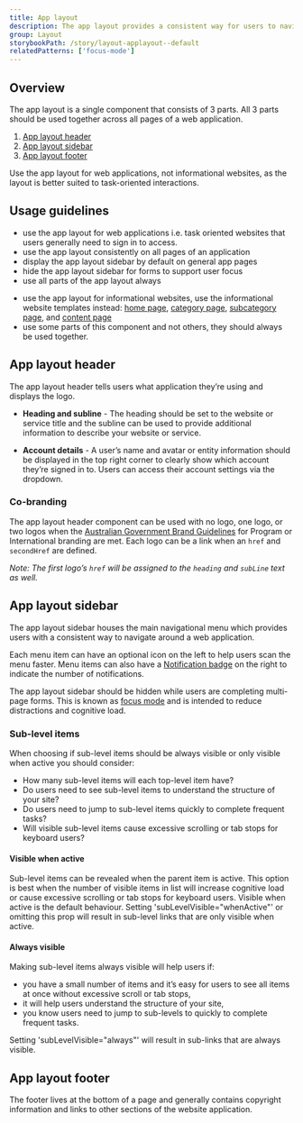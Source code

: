 ```yaml
---
title: App layout
description: The app layout provides a consistent way for users to navigate around a web application and access their account settings.
group: Layout
storybookPath: /story/layout-applayout--default
relatedPatterns: ['focus-mode']
---
```


## Overview

The app layout is a single component that consists of 3 parts. All 3 parts should be used together across all pages of a web application.

1. [App layout header](#app-layout-header)
2. [App layout sidebar](#app-layout-sidebar)
3. [App layout footer](#app-layout-footer)

Use the app layout for web applications, not informational websites, as the layout is better suited to task-oriented interactions.

<ImageWithBorder
	alt="Screenshot of App layout components with annotations labelling the header, sidebar and footer"
	src="/img/components/app-layout.png"
/>

## Usage guidelines

<DoHeading />

- use the app layout for web applications i.e. task oriented websites that users generally need to sign in to access.
- use the app layout consistently on all pages of an application
- display the app layout sidebar by default on general app pages
- hide the app layout sidebar for forms to support user focus
- use all parts of the app layout always

<DontHeading />

- use the app layout for informational websites, use the informational website templates instead: [home page](/templates/home), [category page](/templates/category), [subcategory page](/templates/subcategory), and [content page](/templates/content)
- use some parts of this component and not others, they should always be used together.

## App layout header

The app layout header tells users what application they’re using and displays the logo.

- **Heading and subline** - The heading should be set to the website or service title and the subline can be used to provide additional information to describe your website or service.

- **Account details** - A user’s name and avatar or entity information should be displayed in the top right corner to clearly show which account they’re signed in to. Users can access their account settings via the dropdown.

### Co-branding

The app layout header component can be used with no logo, one logo, or two logos when the [Australian Government Brand Guidelines](https://www.pmc.gov.au/publications/australian-government-branding-guildelines) for Program or International branding are met. Each logo can be a link when an `href` and `secondHref` are defined.

_Note: The first logo’s `href` will be assigned to the `heading` and `subLine` text as well._

## App layout sidebar

The app layout sidebar houses the main navigational menu which provides users with a consistent way to navigate around a web application.

Each menu item can have an optional icon on the left to help users scan the menu faster. Menu items can also have a [Notification badge](/components/notification-badge) on the right to indicate the number of notifications.

The app layout sidebar should be hidden while users are completing multi-page forms. This is known as [focus mode](/patterns/focus-mode) and is intended to reduce distractions and cognitive load.

<ImageWithBorder
	alt="Screenshot of App layout components in focus mode with annotations labelling the header and footer"
	src="/img/components/app-layout-focus-mode.png"
/>

### Sub-level items

When choosing if sub-level items should be always visible or only visible when active you should consider:
- How many sub-level items will each top-level item have?
- Do users need to see sub-level items to understand the structure of your site?
- Do users need to jump to sub-level items quickly to complete frequent tasks?
- Will visible sub-level items cause excessive scrolling or tab stops for keyboard users?

#### Visible when active

Sub-level items can be revealed when the parent item is active. This option is best when the number of visible items in list will increase cognitive load or cause excessive scrolling or tab stops for keyboard users. 
Visible when active is the default behaviour. Setting 'subLevelVisible="whenActive"' or omitting this prop will result in sub-level links that are only visible when active.

#### Always visible

Making sub-level items always visible will help users if:
- you have a small number of items and it’s easy for users to see all items at once without excessive scroll or tab stops,
- it will help users understand the structure of your site,
- you know users need to jump to sub-levels to quickly to complete frequent tasks.

Setting 'subLevelVisible="always"' will result in sub-links that are always visible.

## App layout footer

The footer lives at the bottom of a page and generally contains copyright information and links to other sections of the website application.
